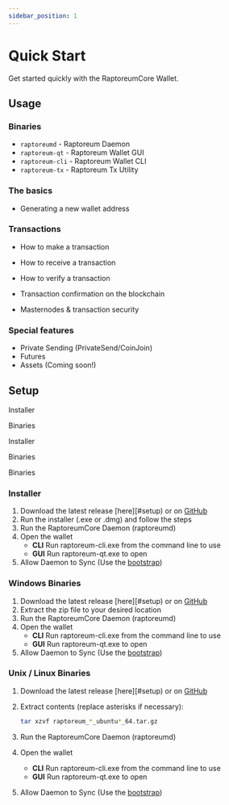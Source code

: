 ```yaml
---
sidebar_position: 1
---
```



# Quick Start

Get started quickly with the RaptoreumCore Wallet.

## Usage

### Binaries

   - `raptoreumd` - Raptoreum Daemon
   - `raptoreum-qt` - Raptoreum Wallet GUI
   - `raptoreum-cli` - Raptoreum Wallet CLI
   - `raptoreum-tx` - Raptoreum Tx Utility

### The basics

- Generating a new wallet address

### Transactions

- How to make a transaction
- How to receive a transaction

- How to verify a transaction
- Transaction confirmation on the blockchain
- Masternodes & transaction security

### Special features

- Private Sending (PrivateSend/CoinJoin)
- Futures
- Assets (Coming soon!)

## Setup

<Tabs>
  <TabItem value="windows" label="Windows" default>
    <p>Installer <a href="" class=button button--primary></a></p>
    <p>Binaries <a href="" class=button button--primary></a></p>
  </TabItem>
  <TabItem value="mac" label="Mac" default>
    <p>Installer <a href="" class=button button--primary></a></p>
    <p>Binaries <a href="" class=button button--primary></a></p>
  </TabItem>
  <TabItem value="linux" label="Linux">
    <p>Binaries <a href="" class=button button--primary></a></p>
  </TabItem>
</Tabs>

### Installer

1. Download the latest release [here][#setup) or on [GitHub][wallet-gh]
2. Run the installer (.exe or .dmg) and follow the steps
3. Run the RaptoreumCore Daemon (raptoreumd)
4. Open the wallet
    - **CLI**
      Run raptoreum-cli.exe from the command line to use
    - **GUI**
      Run raptoreum-qt.exe to open 
5. Allow Daemon to Sync (Use the [bootstrap](/docs/wallet/bootstrap))

### Windows Binaries

1. Download the latest release [here][#setup) or on [GitHub][wallet-gh]
2. Extract the zip file to your desired location
3. Run the RaptoreumCore Daemon (raptoreumd)
4. Open the wallet
    - **CLI**
      Run raptoreum-cli.exe from the command line to use
    - **GUI**
      Run raptoreum-qt.exe to open 
5. Allow Daemon to Sync (Use the [bootstrap](/docs/wallet/bootstrap))

### Unix / Linux Binaries

1. Download the latest release [here][#setup) or on [GitHub][wallet-gh]
2. Extract contents (replace asterisks if necessary):

    ```bash
    tar xzvf raptoreum_*_ubuntu*_64.tar.gz
    ```

3. Run the RaptoreumCore Daemon (raptoreumd)
4. Open the wallet
    - **CLI**
      Run raptoreum-cli.exe from the command line to use
    - **GUI**
      Run raptoreum-qt.exe to open 
5. Allow Daemon to Sync (Use the [bootstrap](/docs/wallet/bootstrap))

[wallet-gh]: https://github.com/Raptor3um/raptoreum/releases/latest/
